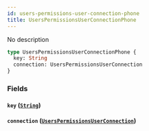 ```yaml
---
id: users-permissions-user-connection-phone
title: UsersPermissionsUserConnectionPhone
---
```


No description

```graphql
type UsersPermissionsUserConnectionPhone {
  key: String
  connection: UsersPermissionsUserConnection
}
```

### Fields

#### `key` ([`String`](/v1/scalars/string))

#### `connection` ([`UsersPermissionsUserConnection`](/v1/objects/users-permissions-user-connection))
